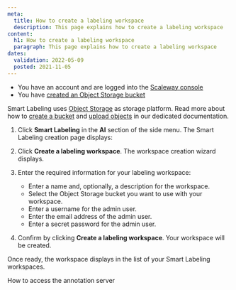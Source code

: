 ```yaml
---
meta:
  title: How to create a labeling workspace
  description: This page explains how to create a labeling workspace
content:
  h1: How to create a labeling workspace
  paragraph: This page explains how to create a labeling workspace
dates:
  validation: 2022-05-09
  posted: 2021-11-05
---
```


<Message type="requirement">

  - You have an account and are logged into the [Scaleway console](https://console.scaleway.com) 
  - You have [created an Object Storage bucket](/storage/object/quickstart/)

</Message>

<Message type="tip">

Smart Labeling uses [Object Storage](https://www.scaleway.com/en/object-storage/) as storage platform. Read more about how to [create a bucket](/storage/object/how-to/create-a-bucket/) and [upload objects](/storage/object/how-to/upload-files-into-a-bucket/) in our dedicated documentation.

</Message>

1. Click **Smart Labeling** in the **AI** section of the side menu. The Smart Labeling creation page displays:

  <Lightbox src="scaleway-smart-labeling-splash.webp" alt="" />

2. Click **Create a labeling workspace**. The workspace creation wizard displays.

3. Enter the required information for your labeling workspace:
    * Enter a name and, optionally, a description for the workspace.
    * Select the Object Storage bucket you want to use with your workspace.
    * Enter a username for the admin user.
    * Enter the email address of the admin user. 
    * Enter a secret password for the admin user.

4. Confirm by clicking **Create a labeling workspace**. Your workspace will be created.

  Once ready, the workspace displays in the list of your Smart Labeling workspaces.

<Navigation title="See Also">
  <NextButton to="/ai/smart-labeling/how-to/access-annotation-server">How to access the annotation server</NextButton>
</Navigation>
